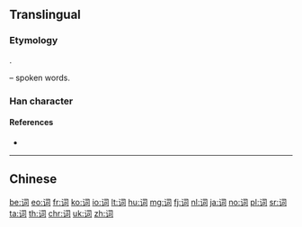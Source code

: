 {{character info/new}}
{{also|詞}}
==Translingual==

===Etymology===
{{Han simp|詞|f=言|t=讠}}.

{{Han compound|讠|t1=speech|司|ls=psc|c1=s|c2=p}} – spoken words.

===Han character===
{{Han char|rn=149|rad=讠|as=05|sn=7|four=|canj=IVSMR|ids=⿰讠司}}

====References====
* {{Han ref|kx=1188.181|hdz=63958.010|uh=8BCD|ud=35789}}

----

==Chinese==
{{zh-see|詞}}

[[be:词]]
[[eo:词]]
[[fr:词]]
[[ko:词]]
[[io:词]]
[[lt:词]]
[[hu:词]]
[[mg:词]]
[[fj:词]]
[[nl:词]]
[[ja:词]]
[[no:词]]
[[pl:词]]
[[sr:词]]
[[ta:词]]
[[th:词]]
[[chr:词]]
[[uk:词]]
[[zh:词]]